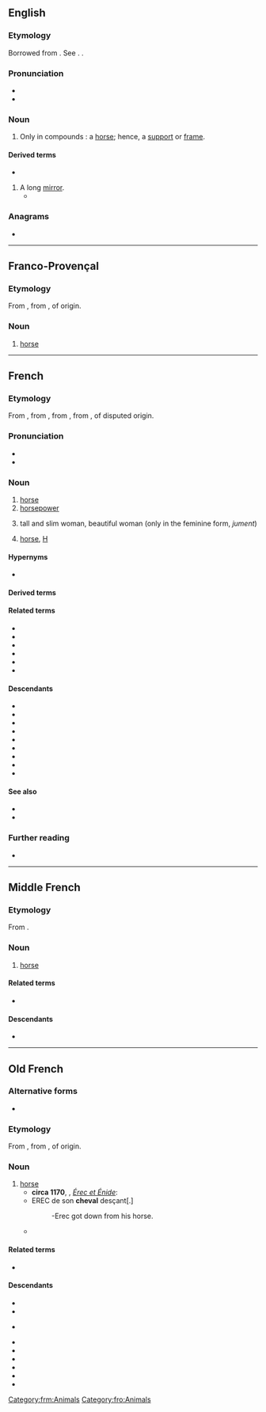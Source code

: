 ==English==

===Etymology===
Borrowed from {{bor|en|fr|cheval}}. See {{m|en|cavalcade}}. {{doublet|en|caple}}.

===Pronunciation===
* {{IPA|en|/ʃɛˈvɑl/}}
* {{rhymes|en|ɑl|s=2}}

===Noun===
{{en-noun|chevaux}}

# {{lb|en|obsolete}} Only in compounds : a [[horse]]; hence, a [[support]] or [[frame]].

====Derived terms====
* {{l|en|cheval glass}}
# A long [[mirror]].
#* {{quote-book|en|year=1842|author={{w|Letitia Elizabeth Landon}}|title=Lady Anne Granard|volume=2|page=192|text="Very well, indeed, exceeding well, for ''un peu passée'', the mother of five young women. 'Tis as well they are not here, perhaps," said Lady Anne, as she examined herself from side to side, in the longest '''cheval''' the hotel afforded.}}

{{Webster 1913}}

===Anagrams===
* {{anagrams|en|a=acehlv|chavel}}

----

==Franco-Provençal==

===Etymology===
From {{inh|frp|LL.|caballus||horse}}, from {{inh|frp|la|caballus||pack horse}}, of {{der|frp|cel-gau|-}} origin.

===Noun===
{{head|frp|noun|g=m|plural|chevôx|feminine|cavala}}

# [[horse]]

{{topic|frp|Horses}}

----

==French==
{{wikipedia|lang=fr}}

===Etymology===
From {{inh|fr|frm|cheval}}, from {{inh|fr|fro|cheval}}, from {{inh|fr|LL.|caballus||horse}}, from {{inh|fr|la|caballus||pack horse}}, of disputed origin.

===Pronunciation===
* {{fr-IPA}}
* {{audio|fr|Fr-un cheval-fr.ogg|audio}}

===Noun===
{{fr-noun|m|f=jument}}

# [[horse]]
# [[horsepower]]
# {{lb|fr|slang}} tall and slim woman, beautiful woman (only in the feminine form, ''jument'')
# {{lb|fr|slang}} [[horse]], [[H]] {{gloss|narcotic}}

====Hypernyms====
* {{l|fr|équidé}}

====Derived terms====
{{col3|fr
|à cheval
|à cheval donné on ne regarde pas la bride
|à cheval donné on ne regarde pas les dents
|antilope cheval
|changer de cheval au milieu du gué
|cheval à bascule
|cheval d'arçons
|cheval de bât
|cheval de bataille
|cheval de course
|cheval de frise
|cheval de main
|cheval de Przewalski
|cheval de trait
|cheval de Troie
|cheval du diable
|chevalet
|cheval-jupon
|cheval qui boit dans son blanc
|cheval-vapeur
|de cheval
|dose de cheval
|fer à cheval
|fièvre de cheval
|il n'est si bon cheval qui ne bronche
|miser sur le mauvais cheval
|monter sur ses grands chevaux
|ne pas se trouver sous le sabot d'un cheval
|ne pas se trouver sous les sabots d'un cheval
|queue-de-cheval
|remède de cheval
|saut de cheval
}}

====Related terms====
* {{l|fr|cavalier}}
* {{l|fr|cavalerie}}
* {{l|fr|chevaleresque}}
* {{l|fr|chevalin}}
* {{l|fr|chevalier}}
* {{l|fr|chevaucher}}

====Descendants====
* {{desc|gcf|chouval}}
* {{desc|fr-CA|joual}}
* {{desc|crg|zhwal}}
* {{desc|gcr|chouval}}
* {{desc|ht|chwal}}
* {{desc|bor=1|mg|soavaly}}
* {{desc|bor=1|en|cheval}}
* {{desc|eo|ĉevalo|bor=1}}
* {{desc|bor=1|cab|xuval}}

====See also====
* {{l|fr|équin}}
* {{l|fr|équitation}}

===Further reading===
* {{R:TLFi}}

{{C|fr|Horses}}

----

==Middle French==

===Etymology===
From {{inh|frm|fro|cheval}}.

===Noun===
{{frm-noun|m|chevaux|pl2=chevaulx}}

# [[horse]]

====Related terms====
* {{l|frm|chevalier}}

====Descendants====
* {{desctree|fr|cheval}}

[[Category:frm:Animals]]

----

==Old French==

===Alternative forms===
* {{alter|fro|keval|kevel||northern}}

===Etymology===
From {{inh|fro|LL.|caballus||horse}}, from {{inh|fro|la|caballus||pack horse}}, of {{der|fro|cel-gau|-}} origin.

===Noun===
{{fro-noun|m}}

# [[horse]]
#* '''circa 1170''', {{w|Chrétien de Troyes}}, ''[[s:fr:Érec et Énide|Érec et Énide]]'':
#* EREC de son '''cheval''' desçant[.]
#*: -Erec got down from his horse.
#* {{quote-book|fro|circa 1170|title=[http://books.google.fr/books?id=yjcTAAAAQAAJ&pg=PA244&dq=Le+Roman+de+Rou+et+des+ducs+de+Normandie,+Volume+2&hl=fr&ei=hd3STa3kNNKGhQe5kZnyCQ&sa=X&oi=book_result&ct=book-preview-link&resnum=3&ved=0CDoQuwUwAg#v=onepage&q&f=false Le Roman de Rou]|author=[[w:Wace|Wace]]|passage=Maint bon '''cheval''' i unt tué|translation=They killed many good horses}}

====Related terms====
* {{l|fro|chevalier}}

====Descendants====
* {{desc|roa-brg|chevau|alts=1}}
* {{desc|roa-cha|cheveau|alts=1}}
* {{desc|frm|cheval}} {{see desc}}
* {{desc|roa-lor|tchevâ}}
* {{desc|nrf|queval}}
* {{desc|pcd|cval|cvau}}
* {{desc|roa-tou|chevau|jevau|chouau}}
* {{desc|wa|tchivå|alts=1}}
* {{desc|oc-gas|chivau|bor=1}}

[[Category:fro:Animals]]